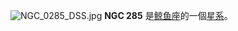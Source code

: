 {{NGCInfoBox|NGCID=NGC 285|發現者=法蘭斯·萊文沃思|發現日期=1886年-月-日|其他編號=KAZ 377, NPM1G -13.0037|曆元=J2000.0|赤經=53分29.8秒|赤緯=-13°9'37""|星座=鲸鱼座|星體=星系|星等=14.7|表面亮度=13.4|藍等=15.7}}
[[File:NGC_0285_DSS.jpg|thumb]]
'''NGC 285''' 是[[鲸鱼座|鲸鱼座]]的一個[[星系|星系]]。

{{NGCReference|285}}
{{Catalogs|NGC=285}}

{{Galaxy-stub}}